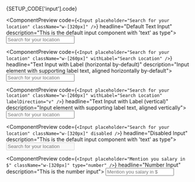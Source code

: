 
<ComponentDocsHeader />

<ComponentManualSetup>
  <CodeBlock hasViewMore fileName={SETUP_CODE['input'].registerAt}>
    {SETUP_CODE['input'].code}
  </CodeBlock>
</ComponentManualSetup>

<div class="py-12" />

<ComponentPreview
  code={`<Input placeholder="Search for your location" className="w-[320px]" />`}
  headline="Default Text Input"
  description="This is the default input component with 'text' as type">
  <Input placeholder="Search for your location" className="w-[320px]" />
</ComponentPreview>

<div class="py-12" />

<ComponentPreview
  code={`<Input
  placeholder="Search for your location"
  className="w-[260px]"
  withLabel="Search Location"
/>`}
  headline="Text Input with Label (horizontal by-default)"
  description="Input element with supporting label text, aligned horizontally by-default">
  <Input
    placeholder="Search for your location"
    className="w-[260px]"
    withLabel="Search Location"
  />
</ComponentPreview>

<div class="py-12" />

<ComponentPreview
  code={`<Input
  placeholder="Search for your location"
  className="w-[260px]"
  withLabel="Search Location"
  labelDirection="v"
/>`}
  headline="Text Input with Label (vertical)"
  description="Input element with supporting label text, aligned vertically">
  <Input
    placeholder="Search for your location"
    className="w-[260px]"
    withLabel="Search Location"
    labelDirection="v"
  />
</ComponentPreview>

<div class="py-12" />

<ComponentPreview
  code={`<Input
  placeholder="Search for your location"
  className="w-[320px]"
  disabled
/>`}
  headline="Disabled Input"
  description="This is the default input component with 'text' as type">
  <Input
    placeholder="Search for your location"
    className="w-[320px]"
    disabled
  />
</ComponentPreview>

<div class="py-12" />

<ComponentPreview
  code={`<Input
  placeholder="Mention you salary in $"
  className="w-[320px]"
  type="number"
/>`}
  headline="Number Input"
  description="This is the number input">
  <Input
    placeholder="Mention you salary in $"
    className="w-[320px]"
    type="number"
  />
</ComponentPreview>

